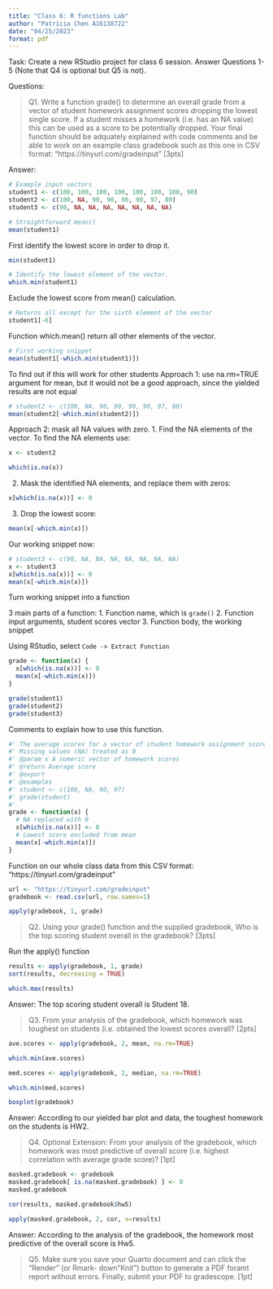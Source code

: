 ```yaml
---
title: "Class 6: R functions Lab"
author: "Patricia Chen A16138722"
date: "04/25/2023"
format: pdf
---
```


Task: Create a new RStudio project for class 6 session. Answer Questions 1-5 (Note that Q4 is optional but Q5 is not).

Questions:

> Q1. Write a function grade() to determine an overall grade from a vector of student homework assignment scores dropping the lowest single score. If a student misses a homework (i.e. has an NA value) this can be used as a score to be potentially dropped. Your final function should be adquately explained with code comments and be able to work on an example class gradebook such as this one in CSV format: "https://tinyurl.com/gradeinput" [3pts]

Answer:

```r
# Example input vectors
student1 <- c(100, 100, 100, 100, 100, 100, 100, 90)
student2 <- c(100, NA, 90, 90, 90, 90, 97, 80)
student3 <- c(90, NA, NA, NA, NA, NA, NA, NA)
```

```r
# Straightforward mean()
mean(student1)
```

First identify the lowest score in order to drop it.

```r
min(student1)

# Identify the lowest element of the vector.
which.min(student1)
```

Exclude the lowest score from mean() calculation. 
```r
# Returns all except for the sixth element of the vector 
student1[-6] 
```

Function which.mean() return all other elements of the vector.  
```r
# First working snippet
mean(student1[-which.min(student1)])

```

To find out if this will work for other students
Approach 1: use na.rm=TRUE argument for mean, but it would not be a good approach, since the yielded results are not equal

```r
# student2 <- c(100, NA, 90, 90, 90, 90, 97, 80)
mean(student2[-which.min(student2)])

```

Approach 2: mask all NA values with zero. 
1. Find the NA elements of the vector. To find the NA elements use:
```r
x <- student2

which(is.na(x))
```

2. Mask the identified NA elements, and replace them with zeros:

```r
x[which(is.na(x))] <- 0
```

3. Drop the lowest score:

```r

mean(x[-which.min(x)])

```

Our working snippet now:

```r
# student3 <- c(90, NA, NA, NA, NA, NA, NA, NA)
x <- student3
x[which(is.na(x))] <- 0
mean(x[-which.min(x)])
```

Turn working snippet into a function 

3 main parts of a function:
1. Function name, which is `grade()`
2. Function input arguments, student scores vector
3. Function body, the working snippet

Using RStudio, select `Code -> Extract Function`

```r
grade <- function(x) {
  x[which(is.na(x))] <- 0
  mean(x[-which.min(x)])
}
```

```r
grade(student1)
grade(student2)
grade(student3)
```

Comments to explain how to use this function.

```r
#' The average scores for a vector of student homework assignment scores is calculated after dropping the lowest single score. 
#' Missing values (NA) treated as 0 
#' @param x A numeric vector of homework scores 
#' @return Average score
#' @export
#' @examples
#' student <- c(100, NA, 90, 97)
#' grade(student)
#' 
grade <- function(x) {
  # NA replaced with 0
  x[which(is.na(x))] <- 0
  # Lowest score excluded from mean 
  mean(x[-which.min(x)])
}
```

Function on our whole class data from this CSV format: "https://tinyurl.com/gradeinput"

```r
url <- "https://tinyurl.com/gradeinput"
gradebook <- read.csv(url, row.names=1)
```

```r
apply(gradebook, 1, grade)

```


> Q2. Using your grade() function and the supplied gradebook, Who is the top scoring student overall in the gradebook? [3pts]

Run the apply() function

```r
results <- apply(gradebook, 1, grade)
sort(results, decreasing = TRUE)
```
```r
which.max(results)
```

Answer: The top scoring student overall is Student 18.

> Q3. From your analysis of the gradebook, which homework was toughest on students (i.e. obtained the lowest scores overall? [2pts]

```r
ave.scores <- apply(gradebook, 2, mean, na.rm=TRUE)

which.min(ave.scores)
```

```r
med.scores <- apply(gradebook, 2, median, na.rm=TRUE)

which.min(med.scores)
```

```r
boxplot(gradebook)
```

Answer: According to our yielded bar plot and data, the toughest homework on the students is HW2.


> Q4. Optional Extension: From your analysis of the gradebook, which homework was most predictive of overall score (i.e. highest correlation with average grade score)? [1pt]

```r
masked.gradebook <- gradebook
masked.gradebook[ is.na(masked.gradebook) ] <- 0
masked.gradebook
```

```r
cor(results, masked.gradebook$hw5)

```

```r
apply(masked.gradebook, 2, cor, x=results)
```

Answer: According to the analysis of the gradebook, the homework most predictive of the overall score is Hw5. 


> Q5. Make sure you save your Quarto document and can click the "Render" (or Rmark- down"Knit") button to generate a PDF foramt report without errors. Finally, submit your PDF to gradescope. [1pt]

